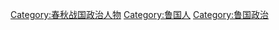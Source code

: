 [[Category:春秋战国政治人物|Category:春秋战国政治人物]]
[[Category:鲁国人|Category:鲁国人]]
[[Category:鲁国政治|Category:鲁国政治]]